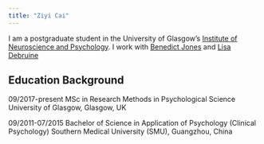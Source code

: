 ```yaml
---
title: "Ziyi Cai"
---
```


I am a postgraduate student in the University of Glasgow's
[Institute of Neuroscience and Psychology](http://www.gla.ac.uk/researchinstitutes/neurosciencepsychology/).
I work with [Benedict Jones](https://www.gla.ac.uk/researchinstitutes/neurosciencepsychology/staff/benjones/) and [Lisa Debruine](https://www.gla.ac.uk/researchinstitutes/neurosciencepsychology/staff/lisadebruine/)

## Education Background
09/2017-present    MSc in Research Methods in Psychological Science
                   University of Glasgow, Glasgow, UK

09/2011-07/2015    Bachelor of Science in Application of Psychology (Clinical Psychology)
                   Southern Medical University (SMU), Guangzhou, China

